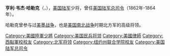 {{unreferenced|time=2010-09-23T06:24:05+00:00}}
{{Infobox military person
|name=亨利·韦杰·哈勒克<br/>Henry Wager Halleck
|born= {{birth date|1815|1|16}}
|died= {{death date and age|1872|1|9|1815|1|16}}
|placeofbirth={{USA}}[[纽约州|纽约州]][[奥奈达县_(纽约州)|奥奈达县]]
|placeofdeath={{USA}}[[肯塔基州|肯塔基州]][[路易斯维尔_(肯塔基州)|路易斯维尔]]
|placeofburial= 
|placeofburial_label= 
|image=Henry Wager Halleck - Brady-Handy.jpg
|caption=
|nickname=Old Brains
|allegiance= {{USA}}
|branch= [[美国陆军|美国陆军]]
|serviceyears=1839年-1954年<br/>1861年-1872年
|rank=[[File:US-O8_insignia.svg|30px]][[少將|少將]]
|commands=
|unit=
|battles=[[美墨战争|美墨战争]]
[[美国南北战争|美国南北战争]]
*[[夏洛战役|夏洛战役]]
*[[科林斯围攻战|科林斯围攻战]]
|awards=
|laterwork=
}}
'''亨利·韦杰·哈勒克'''（{{lang-en|Henry Wager Halleck}}，{{bd|1815年|1月16日|1872年|1月9日|H}}），[[美国陆军|美国陆军]]少将，曾任[[美国陆军总司令|美国陆军总司令]]（1862年-1864年）。

哈勒克曾参与过[[美墨战争|美墨战争]]，也是[[美国南北战争|美国南北战争]]时期北方军的高级将领。

{{美國陸軍總指揮官}}
{{Authority control}}
{{US-mil-bio-stub}}

{{DEFAULTSORT: Halleck, Henry}}
[[Category:美國陸軍少將|Category:美國陸軍少將]]
[[Category:美国民兵将领|Category:美国民兵将领]]
[[Category:美國律師|Category:美國律師]]
[[Category:西點軍校校友|Category:西點軍校校友]]
[[Category:北军将领|Category:北军将领]]
[[Category:纽约州联合学院校友|Category:纽约州联合学院校友]]
[[Category:美国陆军总司令|Category:美国陆军总司令]]